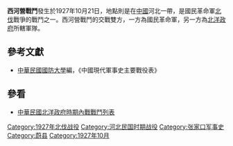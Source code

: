 {{Infobox Military Conflict|
campaign=|
image=|
caption=|
conflict=西河營戰鬥|
date=1927年10月21日－1927年10月27日|
place=[[中國|中國]]河北|
result=雙方激戰一週，數度近身搏鬥。27日下午，國民革命軍攻佔該地|
combatant1=[[國民革命軍|國民革命軍]]騎二師騎三旅|
combatant2=初騎團| 
commander1=[[郭鳳山|郭鳳山]]|
commander2=|
strength1=|
strength2=|
casualties1=|
casualties2=|
}}
'''西河營戰鬥'''發生於1927年10月21日，地點則是在[[中國|中國]]河北一帶，是國民革命軍[[北伐|北伐]]戰爭的戰鬥之一。西河營戰鬥的交戰雙方，一方為國民革命軍，另一方為[[北洋政府|北洋政府]]所轄軍隊。
==參考文獻==
*[[中華民國|中華民國]][[國防大學_(臺灣)|國防大學]]編，《中國現代軍事史主要戰役表》
==參看==
*[[中華民國北洋政府時期內戰戰鬥列表|中華民國北洋政府時期內戰戰鬥列表]]

[[Category:1927年北伐战役|Category:1927年北伐战役]]
[[Category:河北民国时期战役|Category:河北民国时期战役]]
[[Category:张家口军事史|Category:张家口军事史]]
[[Category:蔚县|Category:蔚县]]
[[Category:1927年10月|Category:1927年10月]]